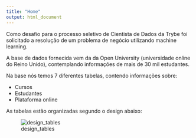 ```yaml
---
title: "Home"
output: html_document
---
```


Como desafio para o processo seletivo de Cientista de Dados da Trybe foi solicitado a resolução de um problema de negócio utilizando machine learning.

A base de dados fornecida vem da da Open University (universidade online do Reino Unido), contemplando informações de mais de 30 mil estudantes.

Na base nós temos 7 diferentes tabelas, contendo informações sobre:

- Cursos
- Estudantes
- Plataforma online
  
As tabelas estão organizadas segundo o design abaixo:

![design_tables](img/model.png)